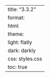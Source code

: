 ---
title: "3.3.2"
format:
    html:
        theme:
            light: flatly
            dark: darkly
        css: styles.css
        toc: true
---
